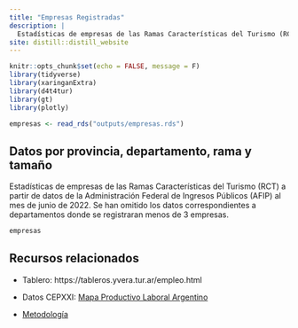 ```yaml
---
title: "Empresas Registradas"
description: |
  Estadísticas de empresas de las Ramas Características del Turismo (RCT) a partir de datos de la Administración Federal de Ingresos Públicos (AFIP).
site: distill::distill_website
---
```



```r
knitr::opts_chunk$set(echo = FALSE, message = F)
library(tidyverse)
library(xaringanExtra)
library(d4t4tur)
library(gt)
library(plotly)

```

```r
empresas <- read_rds("outputs/empresas.rds")
```

## Datos por provincia, departamento, rama y tamaño

Estadísticas de empresas de las Ramas Características del Turismo (RCT) a partir de datos de la Administración Federal de Ingresos Públicos (AFIP) al mes de junio de 2022. Se han omitido los datos correspondientes a departamentos donde se registraran menos de 3 empresas.


```r
empresas
```

## Recursos relacionados

- Tablero: https://tableros.yvera.tur.ar/empleo.html

- Datos CEPXXI: [Mapa Productivo Laboral Argentino](https://app.powerbi.com/view?r=eyJrIjoiM2Q4MjQ5ODctYzE5MS00MTAyLWI3YWEtMTUwYWMzNWVjZmQyIiwidCI6ImNiODg0ZGI1LTI0ODUtNGY5Yi05MzhlLTNlNjIxZjIyMjU3YiIsImMiOjR9)

- [Metodología](metodologia.html#empresas-turísticas)

